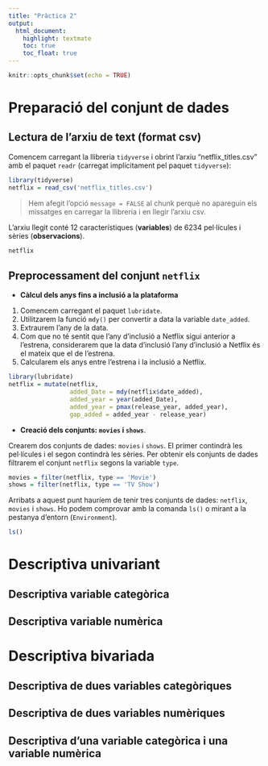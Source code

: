 ```yaml
---
title: "Pràctica 2"
output: 
  html_document: 
    highlight: textmate
    toc: true
    toc_float: true
---
```


```r
knitr::opts_chunk$set(echo = TRUE)
```

# Preparació del conjunt de dades

## Lectura de l'arxiu de text (format csv)

Comencem carregant la llibreria `tidyverse` i obrint l'arxiu "netflix_titles.csv" amb el paquet `readr` (carregat implícitament pel paquet `tidyverse`):

```r
library(tidyverse)
netflix = read_csv('netflix_titles.csv')
```

> Hem afegit l'opció `message = FALSE` al chunk perquè no apareguin els missatges en carregar la llibreria i en llegir l'arxiu csv.

L'arxiu llegit conté 12 característiques (__variables__) de 6234 pel·lícules i sèries (__observacions__).

```r
netflix
```

## Preprocessament del conjunt `netflix`

* __Càlcul dels anys fins a inclusió a la plataforma__

1. Comencem carregant el paquet `lubridate`.
1. Utilitzarem la funció `mdy()` per convertir a data la variable `date_added`.
1. Extraurem l'any de la data.
1. Com que no té sentit que l'any d'inclusió a Netflix sigui anterior a l'estrena, considerarem que la data d'inclusió l'any d'inclusió a Netflix és el mateix que el de l'estrena.
1. Calcularem els anys entre l'estrena i la inclusió a Netflix.

```r
library(lubridate)
netflix = mutate(netflix,
                 added_Date = mdy(netflix$date_added),
                 added_year = year(added_Date),
                 added_year = pmax(release_year, added_year),
                 gap_added = added_year - release_year)
```

* __Creació dels conjunts: `movies` i `shows`__.

Crearem dos conjunts de dades: `movies` i `shows`. El primer contindrà les pel·lícules i el segon contindrà les sèries. Per obtenir els conjunts de dades filtrarem el conjunt `netflix` segons la variable `type`.

```r
movies = filter(netflix, type == 'Movie')
shows = filter(netflix, type == 'TV Show')
```

Arribats a aquest punt hauríem de tenir tres conjunts de dades: `netflix`, `movies` i `shows`. Ho podem comprovar amb la comanda `ls()` o mirant a la pestanya d'entorn (`Environment`).

```r
ls()
```

# Descriptiva univariant

## Descriptiva variable categòrica

## Descriptiva variable numèrica

# Descriptiva bivariada

## Descriptiva de dues variables categòriques

## Descriptiva de dues variables numèriques

## Descriptiva d'una variable categòrica i una variable numèrica

